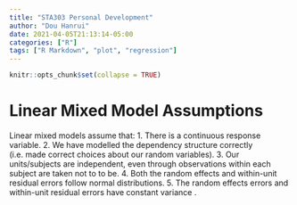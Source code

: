 ```yaml
---
title: "STA303 Personal Development"
author: "Dou Hanrui"
date: 2021-04-05T21:13:14-05:00
categories: ["R"]
tags: ["R Markdown", "plot", "regression"]
---
```


```r
knitr::opts_chunk$set(collapse = TRUE)
```

# Linear Mixed Model Assumptions

Linear mixed models assume that:
1. There is a continuous response variable.
2. We have modelled the dependency structure correctly (i.e. made correct choices about our random variables).
3. Our units/subjects are independent, even through observations within each subject are taken not to to be.
4. Both the random effects and within-unit residual errors follow normal distributions.
5. The random effects errors and within-unit residual errors have constant variance .

